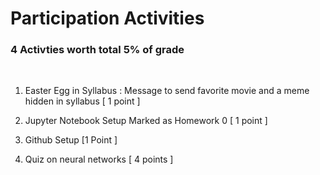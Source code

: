 # Participation Activities

### 4 Activties worth total 5% of grade

<br> 

1. Easter Egg in Syllabus :  Message to send favorite movie and a meme hidden in syllabus [ 1 point ]
2. Jupyter Notebook Setup  Marked as Homework 0  [ 1 point ]  
3. Github Setup [1  Point ]

4. Quiz on neural networks [ 4 points ]